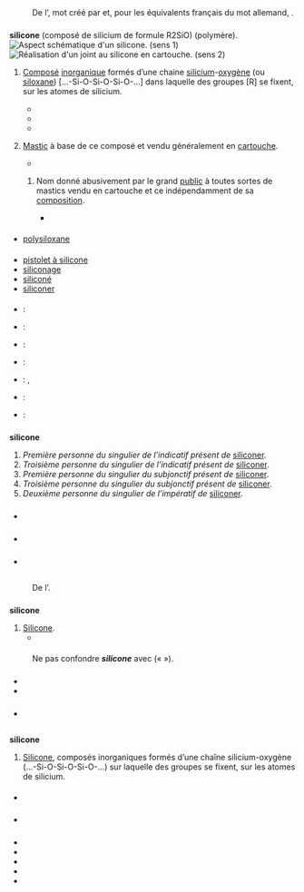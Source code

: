 {{voir|siliconé}}

== {{langue|fr}} ==
=== {{S|étymologie}} ===
: {{date|lang=fr|1863}} De l’{{étyl|de|fr|mot=Silikon}}, mot créé par {{w|Friedrich Wöhler}} {{source|''Sur les combinaisons du silicium avec l’oxygène et l’hydrogène'' ds ''Ann. chim. et phys.'', t. 69, page 224}} et, pour les équivalents français du mot allemand, {{composé de|silicium|-one|lang=fr}}.

=== {{S|nom|fr}} ===
{{fr-rég|si.li.kon}}
'''silicone''' {{pron|si.li.kon|fr}} {{f}} (composé de silicium de formule R2SiO) {{m}} (polymère).
[[File:Silicone resin.svg|thumb|Aspect schématique d'un '''silicone'''. (sens 1)]]
[[File:Etanchéification de la bouche d'entrée des déchets et sortie du gaz.jpg|thumb|Réalisation d'un joint au silicone en cartouche. (sens 2)]]
# {{lexique|chimie|fr}} [[composé|Composé]] [[inorganique]] formés d’une chaine [[silicium]]-[[oxygène]] (ou [[siloxane]]) […-Si-O-Si-O-Si-O-…] dans laquelle des groupes [R] se fixent, sur les atomes de silicium.
#* {{exemple | lang=fr
 | Avec ou sans couvercles, en petits cubes ou en forme de cœur, de fleur ou de licorne, les bacs à glaçons sont bien souvent proposés en '''silicone''' ou en plastique.
 | source=Katia Cosse, ''50 règles d’or pour vivre sans plastique'', 2020, page 59}}
#* {{exemple | lang=fr
 | Ce n’est pas parce qu’on s’habille en L.A. Gear et qu’on s’injecte de la '''silicone''' qu’on est plus porté sur le crime que le reste de la population.
 | source=Kyra Davis, ''Sexe, meurtres et cappuccino'', Harlequin, 2007}}
#* {{exemple | lang=fr
 | Paul supputa à l’homme une petite bistouquette quand, au spectacle d’un pénis imposant sans rien devoir à l’adjonction de la '''silicone''', le flambard exposa : « Il vaut mieux un petite courageuse qu’une grosse fainéante ! »
 | source=Alain Babanini, ''Le Collecteur des quotidiens'', [[à compte d’auteur]] (Lulu.com), p.10}}
# {{par extension|fr}} [[mastic|Mastic]] à base de ce composé et vendu généralement en [[cartouche]].
#* {{exemple | lang=fr
 | Un entretien régulier (plaques de cuisson, four, filtre de hotte, robinetterie, baignoire et douche avec leurs joints '''silicone''', cuvette wc, tapis, carrelage, spots, portes, châssis...) conserve l'immeuble en meilleur état et vous.
 | source=Pierre Jammar , ''Tout savoir sur les dégâts locatifs'', Éd. Édipro, 2014}}
## {{par extension|fr}} Nom donné abusivement par le grand [[public#fr-nom-2|public]] à toutes sortes de mastics vendu en cartouche et ce indépendamment de sa [[composition]].
##* {{exemple | lang=fr
 | La cellule est souvent constituée de panneaux modulaires en acier inoxydable dont l'étanchéité est assurée par joints au '''silicone'''.
 | source= Camille Knockaert, ''Le fumage du poisson'', Éd. Ifremer, 2002}}

==== {{S|synonymes}} ====
* [[polysiloxane]]

==== {{S|dérivés}} ====
* [[pistolet à silicone]]
* [[siliconage]]
* [[siliconé]]
* [[siliconer]]

==== {{S|traductions}} ====
{{trad-début|Composé inorganique|1}}
* {{T|de}} : {{trad+|de|Silikon|n}}
* {{T|en}} : {{trad+|en|silicone}}
* {{T|hr}} : {{trad+|hr|silikon}}
* {{T|it}} : {{trad+|it|silicone|m}}
* {{T|ja}} : {{trad-|ja|シリコーン|tr=shirikōn}}, {{trad+|ja|シリコン|tr=shirikon}}
* {{T|se}} : {{trad|se|silikona}}
* {{T|cs}} : {{trad-|cs|silikon|m}}
{{trad-fin}}

=== {{S|verbe|fr|flexion}} ===
{{fr-verbe-flexion|siliconer|ind.p.1s=oui|ind.p.3s=oui|sub.p.1s=oui|sub.p.3s=oui|imp.p.2s=oui}}
'''silicone''' {{pron|si.li.kon|fr}}
# ''Première personne du singulier de l’indicatif présent de'' [[siliconer]].
# ''Troisième personne du singulier de l’indicatif présent de'' [[siliconer]].
# ''Première personne du singulier du subjonctif présent de'' [[siliconer]].
# ''Troisième personne du singulier du subjonctif présent de'' [[siliconer]].
# ''Deuxième personne du singulier de l’impératif de'' [[siliconer]].

=== {{S|prononciation}} ===
* {{écouter|lang=fr|France (Lyon)||audio=LL-Q150 (fra)-Lyokoï-silicone.wav}}

=== {{S|anagrammes}} ===
{{voir anagrammes|fr}}

=== {{S|voir aussi}} ===
* {{Wikipédia}}

=== {{S|références}} ===
* {{R:TLFi}}

== {{langue|en}} ==
=== {{S|étymologie}} ===
: {{date|lang=en}} De l’{{étyl|de|en|mot=Silikon}}.

=== {{S|nom|en}} ===
{{en-nom-rég|ˈsɪl.ɪ.ˌkəʊn}}
'''silicone''' {{pron|ˈsɪl.ɪ.ˌkəʊn|en}}
# [[silicone#fr|Silicone]].
#* {{exemple|lang=en}}

==== {{S|notes}} ====
: Ne pas confondre '''''silicone''''' avec ''{{lien|silicon|en}}'' (« {{lien|silicium}} »).

=== {{S|prononciation}} ===
* {{écouter|lang=en|Royaume-Uni (Sud de l'Angleterre)||audio=LL-Q1860 (eng)-Vealhurl-silicone.wav}}
* {{écouter|Texas (États-Unis)||lang=en|audio=LL-Q1860 (eng)-Wodencafe-silicone.wav}}

=== {{S|voir aussi}} ===
* {{Wikipédia|lang=en}}

== {{langue|it}} ==
=== {{S|étymologie}} ===
: {{ébauche-étym|it}}

=== {{S|adjectif|it}} ===
{{it-flexion|si.li.ˈko.n}}
'''silicone''' {{pron|si.li.ˈko.ne|it}} {{m}}
# {{lexique|chimie|it}} [[#fr|Silicone]], composés inorganiques formés d’une chaîne silicium-oxygène (…-Si-O-Si-O-Si-O-…) sur laquelle des groupes se fixent, sur les atomes de silicium.

==== {{S|dérivés}} ====
* {{lien|siliconare|it|sens=siliconer}}

=== {{S|anagrammes}} ===
{{voir anagrammes|it}}

=== {{S|voir aussi}} ===
* {{WP|lang=it}}

=== {{S|références}} ===
* {{R:ALDO}}
* {{R:De Mauro}}
* {{R:Olivetti}}
* {{R:SDAS}}
* {{R:Treccani}}
